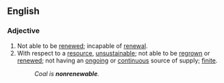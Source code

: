 ==English==

===Adjective===

# Not able to be [[renewed]]; incapable of [[renewal]].
# With respect to a [[resource]], [[unsustainable]]; not able to be [[regrown]] or [[renewed]]; not having an [[ongoing]] or [[continuous]] source of supply; [[finite]].
#:''Coal is '''nonrenewable'''.''
